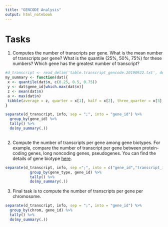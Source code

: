 ```yaml
---
title: "GENCODE Analysis"
output: html_notebook
---
```


# Tasks

1. Computes the number of transcripts per gene. What is the mean number of transcripts per gene? What is the quantile (25%, 50%, 75%) for these numbers? Which gene has the greatest number of transcript?

```r
#d_transcript <- read_delim('table.transcript_gencode.20190922.txt', delim='\t')
my_summary <- function(dat){
 x <- quantile(dat$n, c(0.25, 0.5, 0.75))
 y <- dat$gene_id[which.max(dat$n)]
 z <- mean(dat$n)
 a <- max(dat$n)
 tibble(average = z, quarter = x[1], half = x[2], three_quarter = x[3], largest_transcript_gene = y, number_of_largest_transcript_gene = a)
}

separate(d_transcript, info, sep = ";", into = "gene_id") %>%
  group_by(gene_id) %>%
  tally() %>%
  do(my_summary(.))
  
```

2. Compute the number of transcripts per gene among gene biotypes. For example, compare the number of transcript per gene between protein-coding genes, long noncoding genes, pseudogenes. You can find the details of gene biotype [here](https://www.gencodegenes.org/pages/biotypes.html).

```r
separate(d_transcript, info, sep =";", into = c("gene_id","transcript_id", "gene_type")) %>%
           group_by(gene_type, gene_id) %>%
           tally() %>%
           do(my_summary(.))
```



3. Final task is to compute the number of transcripts per gene per chromosome.

```r
separate(d_transcript, info, sep = ";", into = "gene_id") %>%
  group_by(chrom, gene_id) %>%
  tally() %>%
  do(my_summary(.))
  
```



